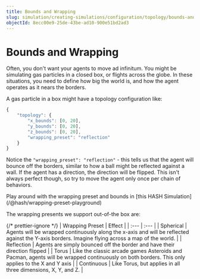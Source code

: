 ```yaml
---
title: Bounds and Wrapping
slug: simulation/creating-simulations/configuration/topology/bounds-and-wrapping
objectId: 8ecc00e9-25de-43be-ad10-900e51bd2ad3
---
```


# Bounds and Wrapping

Often, you don't want your agents to move ad infinitum. You might be simulating gas particles in a closed box, or flights across the globe. In these situations, you need to define how big the world is, and how the agent operates as it nears the borders.

A gas particle in a box might have a topology configuration like:

```javascript
{
    "topology": {
        "x_bounds": [0, 20],
        "y_bounds": [0, 20],
        "z_bounds": [0, 20],
        "wrapping_preset": "reflection"
    }
}
```

Notice the `"wrapping_preset": "reflection"` - this tells us that the agent will bounce off the borders, similar to how a ball might be reflected against a wall. If the agent has a direction, the direction will be flipped. This isn't always perfect though, so try to move the agent only once per chain of behaviors.

<Hint style="info">
  Play around with the wrapping preset and bounds in [this HASH
  Simulation](/@hash/wrapping-preset-playground)
</Hint>

The wrapping presents we support out-of-the box are:

{/* prettier-ignore */}
| Wrapping Preset | Effect |
| :--- | :--- |
| Spherical | Agents will be wrapped continuously along the x-axis and will be reflected against the Y-axis borders. Imagine flying across a map of the world. |
| Reflection | Agents are simply bounced off the border and have their direction flipped |
| Torus | Like the classic arcade games Asteroids and Pacman, agents will be wrapped continuously on both borders. This only applies to the X and Y axis |
| Continuous | Like Torus, but applies in all three dimensions, X, Y, and Z. |
